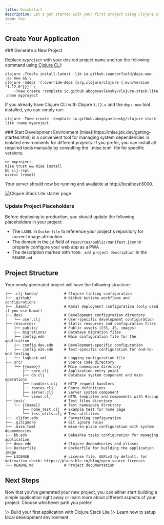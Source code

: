 ```yaml
---
title: Quickstart
description: Let's get started with your first project using Clojure Stack Lite!
icon: Zap
---
```


## Create Your Application


<Steps>
<Step>
### Generate a New Project

Replace `myproject` with your desired project name and run the following command using [Clojure CLI](https://clojure.org/guides/install_clojure):

```shell
clojure -Ttools install-latest :lib io.github.seancorfield/deps-new :as new && \
clojure -Sdeps '{:override-deps {org.clojure/clojure {:mvn/version "1.12.0"}}}' \
    -Tnew create :template io.github.abogoyavlensky/clojure-stack-lite :name myproject
```

If you already have Clojure CLI with Clojure `1.12.x` and the `deps-new` tool installed, you can simply run:

```shell
clojure -Tnew create :template io.github.abogoyavlensky/clojure-stack-lite :name myproject
```
</Step>

<Step>
### Start Development Environment

<Callout type="info">
 [mise](https://mise.jdx.dev/getting-started.html) is a convenient tool for managing system dependencies in isolated environments for different projects.
 If you prefer, you can install all required tools manually by consulting the `.mise.toml` file for specific versions.
</Callout>

```shell
cd myproject
mise trust && mise install
bb clj-repl
user=> (reset)
```
</Step>
</Steps>

Your server should now be running and available at [http://localhost:8000](http://localhost:8000).

![Clojure Stack Lite starter page](@/public/starter.png)

### Update Project Placeholders

Before deploying to production, you should update the following placeholders in your project:

- The `LABEL` in `Dockerfile` to reference your project's repository for correct image attribution
- The domain in the `id` field of `resources/public/manifest.json` to properly configure your web app as a PWA
- The description marked with `TODO: add project description` in the `README.md`

## Project Structure

Your newly generated project will have the following structure:

```
├── .clj-kondo/            # Clojure linting configuration
├── .github/               # GitHub Actions workflows and configurations
├── .kamal/                # Kamal deployment configuration (only used if you use Kamal)
├── dev/                   # Development configuration directory
│   └── user.clj           # User-specific development configuration
├── resources/             # Static resources and configuration files
│   ├── public/            # Public assets (CSS, JS, images)
│   ├── migrations/        # Database migration files
│   ├── config.edn         # Main configuration file for the application
│   ├── config.dev.edn     # Development-specific configuration
│   ├── config.e2e.edn     # Test-specific configuration for end-to-end testing
│   └── logback.xml        # Logging configuration file
├── src/                   # Source code directory
│   └── {{name}}           # Main namespace directory
│       ├── core.clj       # Application entry point
│       ├── db.clj         # Database system component and main operations
│       ├── handlers.clj   # HTTP request handlers
│       ├── routes.clj     # Route definitions
│       ├── server.clj     # Server system component
│       └── views.clj      # HTML templates and components with Hiccup
├── test/                  # Test files directory
│   └── {{name}}           # Test namespace directory
│       ├── home_test.clj  # Example test for home page
│       └── test_utils.clj # Test utilities
├── .cljfmt.edn            # Formatting configuration
├── .gitignore             # Git ignore rules
├── .mise.toml             # mise-en-place configuration with system dependencies
├── bb.edn                 # Babashka tasks configuration for managing application
├── deps.edn               # Clojure dependencies and aliases
├── Dockerfile             # Dockerfile for building the application image
├── LICENSE                # License file, AGPLv3 by default, for motivation check: https://plausible.io/blog/open-source-licenses
└── README.md              # Project documentation
```

## Next Steps

Now that you've generated your new project, you can either start building a simple application right away or learn more about different aspects of your project. Choose whichever path you prefer!


<Cards>
    <Card title="Tutorial" href="/docs/lite/tutorial" icon={<Play />}>
      Build your first application with Clojure Stack Lite
    </Card>
    <Card title="Local Development" href="/docs/lite/local-development" icon={<BookOpenText />}>
      Learn how to setup local development environment
    </Card>
</Cards>

